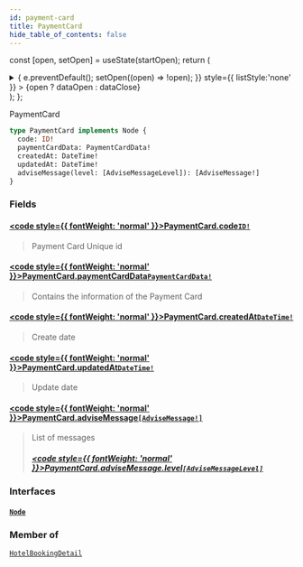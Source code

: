```yaml
---
id: payment-card
title: PaymentCard
hide_table_of_contents: false
---
```






const [open, setOpen] = useState(startOpen);
return (
<details {...(open ? { open: true } : {})} className="details" style={{ border:'none', boxShadow:'none', background:'var(--ifm-background-color)' }}>
<summary
onClick={(e) => {
e.preventDefault();
setOpen((open) => !open);
}}
style={{ listStyle:'none' }} >
{open ? dataOpen : dataClose}
</summary>
{open && children}
</details>
);
};

PaymentCard

```graphql
type PaymentCard implements Node {
  code: ID!
  paymentCardData: PaymentCardData!
  createdAt: DateTime!
  updatedAt: DateTime!
  adviseMessage(level: [AdviseMessageLevel]): [AdviseMessage!]
}
```

### Fields

#### [<code style={{ fontWeight: 'normal' }}>PaymentCard.<b>code</b></code>](#)<Bullet />[`ID!`](/api/scalars/id) <Badge class="badge badge--secondary" text="non-null"/> <Badge class="badge badge--secondary" text="scalar"/>

> Payment Card Unique id

#### [<code style={{ fontWeight: 'normal' }}>PaymentCard.<b>paymentCardData</b></code>](#)<Bullet />[`PaymentCardData!`](/api/objects/payment-card-data) <Badge class="badge badge--secondary" text="non-null"/> <Badge class="badge badge--secondary" text="object"/>

> Contains the information of the Payment Card

#### [<code style={{ fontWeight: 'normal' }}>PaymentCard.<b>createdAt</b></code>](#)<Bullet />[`DateTime!`](/api/scalars/date-time) <Badge class="badge badge--secondary" text="non-null"/> <Badge class="badge badge--secondary" text="scalar"/>

> Create date

#### [<code style={{ fontWeight: 'normal' }}>PaymentCard.<b>updatedAt</b></code>](#)<Bullet />[`DateTime!`](/api/scalars/date-time) <Badge class="badge badge--secondary" text="non-null"/> <Badge class="badge badge--secondary" text="scalar"/>

> Update date

#### [<code style={{ fontWeight: 'normal' }}>PaymentCard.<b>adviseMessage</b></code>](#)<Bullet />[`[AdviseMessage!]`](/api/objects/advise-message) <Badge class="badge badge--secondary" text="list"/> <Badge class="badge badge--secondary" text="object"/>

> List of messages
>
> ##### [<code style={{ fontWeight: 'normal' }}>PaymentCard.adviseMessage.<b>level</b></code>](#)<Bullet />[`[AdviseMessageLevel]`](/api/enums/advise-message-level) <Badge class="badge badge--secondary" text="list"/> <Badge class="badge badge--secondary" text="enum"/>

### Interfaces

#### [`Node`](/api/interfaces/node) <Badge class="badge badge--secondary" text="interface"/>

>

### Member of

[`HotelBookingDetail`](/api/objects/hotel-booking-detail) <Badge class="badge badge--secondary" text="object"/>
